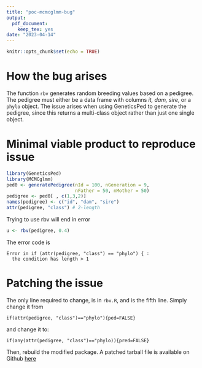 ```yaml
---
title: "poc-mcmcglmm-bug"
output:
  pdf_document:
    keep_tex: yes
date: "2023-04-14"
---
```


```r
knitr::opts_chunk$set(echo = TRUE)
```

# How the bug arises

The function `rbv` generates random breeding values based on a pedigree. The pedigree must either be a data frame with columns *it, dam, sire*, or a `phylo` object. The issue arises when using GeneticsPed to generate the pedigree, since this returns a multi-class object rather than just one single object.


# Minimal viable product to reproduce issue
```r
library(GeneticsPed)
library(MCMCglmm)
ped0 <- generatePedigree(nId = 100, nGeneration = 9, 
                         nFather = 50, nMother = 50)
pedigree <- ped0[ , c(1,3,2)]
names(pedigree) <- c("id", "dam", "sire")
attr(pedigree, "class") # 2-length
```
Trying to use rbv will end in error
```r
u <- rbv(pedigree, 0.4)
```
The error code is
```
Error in if (attr(pedigree, "class") == "phylo") { : 
  the condition has length > 1
```

# Patching the issue
The only line required to change, is in `rbv.R`, and is the fifth line. Simply change it from

```
if(attr(pedigree, "class")=="phylo"){ped=FALSE}
```
and change it to:
```
if(any(attr(pedigree, "class")=="phylo)){pred=FALSE}
```
Then, rebuild the modified package. A patched tarball file is available on Github [here](https://github.com/frederni/TMA4900-MasterThesis/blob/main/MCMCglmm-rbv-patch.tar.gz) 